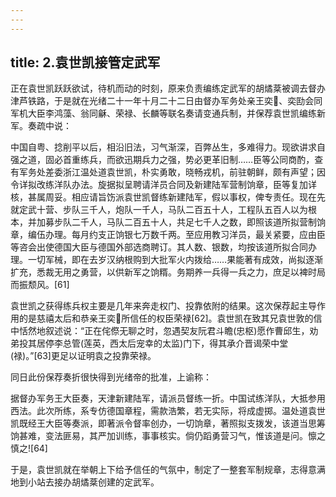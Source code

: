 ```yaml
---
---
---
```

title: 2.袁世凯接管定武军
---




正在袁世凯跃跃欲试，待机而动的时刻，原来负责编练定武军的胡燏棻被调去督办津芦铁路，于是就在光绪二十一年十月二十二日由督办军务处亲王奕、奕劻会同军机大臣李鸿藻、翁同龢、荣禄、长麟等联名奏请变通兵制，并保荐袁世凯编练新军。奏疏中说：

中国自粤、捻削平以后，相沿旧法，习气渐深，百弊丛生，多难得力。现欲讲求自强之道，固必首重练兵，而欲迅期兵力之强，势必更革旧制……臣等公同商酌，查有军务处差委浙江温处道袁世凯，朴实勇敢，晓畅戎机，前驻朝鲜，颇有声望；因令详拟改练洋队办法。旋据拟呈聘请洋员合同及新建陆军营制饷章，臣等复加详核，甚属周妥。相应请旨饬派袁世凯督练新建陆军，假以事权，俾专责任。现在先就定武十营、步队三千人，炮队一千人，马队二百五十人，工程队五百人以为根本，并加募步队二千人，马队二百五十人，共足七千人之数，即照该道所拟营制饷章，编伍办理。每月约支正饷银七万数千两。至应用教习洋员，最关紧要，应由臣等咨会出使德国大臣与德国外部选商聘订。其人数、银数，均按该道所拟合同办理。一切军械，即在去岁汉纳根购到大批军火内拨给……果能著有成效，尚拟逐渐扩充，悉裁无用之勇营，以供新军之饷糈。务期养一兵得一兵之力，庶足以裨时局而振颓风。[61]

袁世凯之获得练兵权主要是几年来奔走权门、投靠依附的结果。这次保荐起主导作用的是慈禧太后和恭亲王奕所信任的权臣荣禄[62]。袁世凯在致其兄袁世敦的信中恬然地叙述说：“正在侘傺无聊之时，忽遇契友阮君斗瞻(忠枢)愿作曹邱生，劝弟投其居停李总管(莲英，西太后宠幸的太监)门下，得其承介晋谒荣中堂(禄)。”[63]更足以证明袁之投靠荣禄。

同日此份保荐奏折很快得到光绪帝的批准，上谕称：

据督办军务王大臣奏，天津新建陆军，请派员督练一折。中国试练洋队，大抵参用西法。此次所练，系专仿德国章程，需款浩繁，若无实际，将成虚掷。温处道袁世凯既经王大臣等奏派，即著派令督率创办，一切饷章，著照拟支拨发，该道当思筹饷甚难，变法匪易，其严加训练，事事核实。倘仍蹈勇营习气，惟该道是问。懔之慎之![64]

于是，袁世凯就在举朝上下给予信任的气氛中，制定了一整套军制规章，志得意满地到小站去接办胡燏棻创建的定武军。